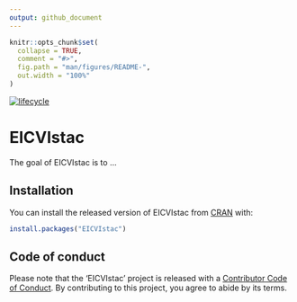 ```yaml
---
output: github_document
---
```


<!-- README.md is generated from README.Rmd. Please edit that file -->

```r
knitr::opts_chunk$set(
  collapse = TRUE,
  comment = "#>",
  fig.path = "man/figures/README-",
  out.width = "100%"
)
```

[![lifecycle](https://img.shields.io/badge/lifecycle-experimental-orange.svg)](https://www.tidyverse.org/lifecycle/#experimental)

# EICVIstac

The goal of EICVIstac is to ...

## Installation

You can install the released version of EICVIstac from [CRAN](https://CRAN.R-project.org) with:

``` r
install.packages("EICVIstac")
```

## Code of conduct

Please note that the 'EICVIstac' project is released with a [Contributor Code of Conduct](CODE_OF_CONDUCT.md). By contributing to this project, you agree to abide by its terms.
